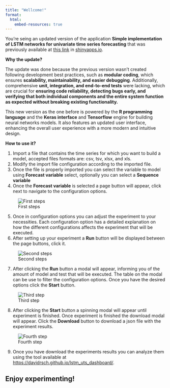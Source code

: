 ```yaml
---
title: "Wellcome!"
format:
  html:
    embed-resources: true
---
```


You're seing an updated version of the application **Simple implementation of LSTM networks for univariate time series forecasting** that was previously available at [this link](https://daviddrsch.shinyapps.io/Simple_LSTM_for_univariate_TS_forecasting/) in [shinyapps.io](https://www.shinyapps.io/).

**Why the update?**

The update was done because the previous version wasn't created following development best practices, such as **modular coding**, which ensures **scalability, maintainability, and easier debugging**. Additionally, comprehensive **unit, integration, and end-to-end tests** were lacking, which are crucial for **ensuring code reliability, detecting bugs early, and verifying that both individual components and the entire system function as expected without breaking existing functionality.**

This new version as the one before is powered by the **R programming language** and the **Keras interface** and **Tensorflow** engine for building neural networks models. It also features an updated user interface, enhancing the overall user experience with a more modern and intuitive design.

**How to use it?**

1. Import a file that contains the time series for which you want to build a model, accepted files formats are: csv, tsv, xlsx, and xls.
2. Modify the import file configuration according to the imported file.
3. Once the file is properly imported you can select the variable to model using **Forecast variable** select, optionally you can select a **Sequence variable**
4. Once the **Forecast variable** is selected a page button will appear, click next to navigate to the configuration options.

![First steps](first_steps.png)

5. Once in configuration options you can adjust the experiment to your necessities. Each configuration option has a detailed explanation on how the different configurations affects the experiment that will be executed.
6. After setting up your experiment a **Run** button will be displayed between the page buttons, click it.

![Second steps](second-steps)

7. After clicking the **Run** button a modal will appear, informing you of the amount of model and test that will be executed. The table on the modal can be use to filter the configuration options. Once you have the desired options click the **Start** button.

![Third step](third_steps.png)

8. After clicking the **Start** button a spinning modal will appear until experiment is finished. Once experiment is finished the download modal will appear. Click the **Download** button to download a json file with the experiment results.

![Fourth step](four_steps.png)

9. Once you have download the experiments results you can analyze them using the tool available at [https://davidrsch.github.io/lstm_uts_dashboard/](https://davidrsch.github.io/lstm_uts_dashboard/).

## Enjoy experimenting!
